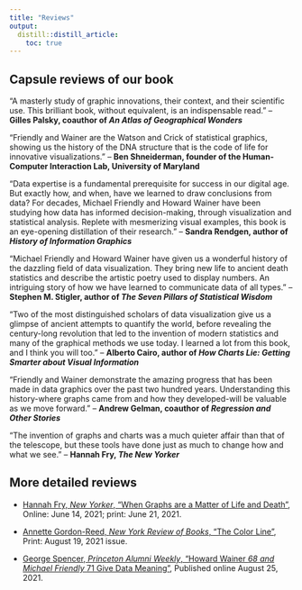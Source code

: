 ```yaml
---
title: "Reviews"
output: 
  distill::distill_article:
    toc: true
---
```



## Capsule reviews of our book

"A masterly study of graphic innovations, their context, and their scientific use. This brilliant book, without equivalent, is an indispensable read." 
-- **Gilles Palsky, coauthor of _An Atlas of Geographical Wonders_**

"Friendly and Wainer are the Watson and Crick of statistical graphics, showing us the history of the DNA structure that is the code of life for innovative visualizations." 
-- **Ben Shneiderman, founder of the Human-Computer Interaction Lab, University of Maryland**

"Data expertise is a fundamental prerequisite for success in our digital age. But exactly how, and when, have we learned to draw conclusions from data? For decades, Michael Friendly and Howard Wainer have been studying how data has informed decision-making, through visualization and statistical analysis. Replete with mesmerizing visual examples, this book is an eye-opening distillation of their research."
-- **Sandra Rendgen, author of _History of Information Graphics_**

"Michael Friendly and Howard Wainer have given us a wonderful history of the dazzling field of data visualization. They bring new life to ancient death statistics and describe the artistic poetry used to display numbers. An intriguing story of how we have learned to communicate data of all types."
-- **Stephen M. Stigler, author of _The Seven Pillars of Statistical Wisdom_**

"Two of the most distinguished scholars of data visualization give us a glimpse of ancient attempts to quantify the world, before revealing the century-long revolution that led to the invention of modern statistics and many of the graphical methods we use today. I learned a lot from this book, and I think you will too."
-- **Alberto Cairo, author of _How Charts Lie: Getting Smarter about Visual Information_**

"Friendly and Wainer demonstrate the amazing progress that has been made in data graphics over the past two hundred years. Understanding this history-where graphs came from and how they developed-will be valuable as we move forward."
-- **Andrew Gelman, coauthor of _Regression and Other Stories_**

"The invention of graphs and charts was a much quieter affair than that of the telescope, but these tools have done just as much to change how and what we see."
-- **Hannah Fry, _The New Yorker_**

## More detailed reviews

* [Hannah Fry, _New Yorker_, "When Graphs are a Matter of Life and Death"](https://www.newyorker.com/magazine/2021/06/21/when-graphs-are-a-matter-of-life-and-death), Online: June 14, 2021;
print: June 21, 2021.

* [Annette Gordon-Reed, _New York Review of Books_, "The Color Line"](https://www.nybooks.com/articles/2021/08/19/du-bois-color-line-paris-exposition/), Print: August 19, 2021 issue.

* [George Spencer, _Princeton Alumni Weekly_, "Howard Wainer *68 and Michael Friendly *71 Give Data Meaning"](https://paw.princeton.edu/article/howard-wainer-68-and-michael-friendly-71-give-data-meaning), Published online August 25, 2021.

